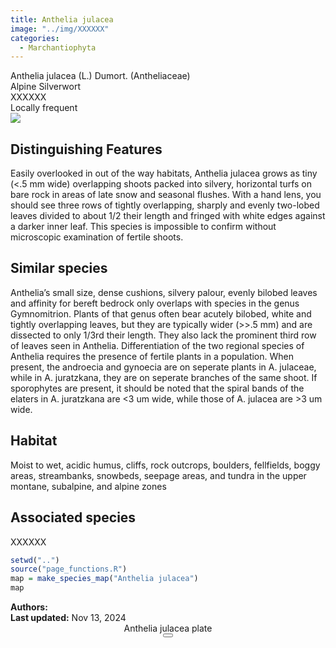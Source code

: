```yaml
---
title: Anthelia julacea
image: "../img/XXXXXX"
categories:
  - Marchantiophyta
---
```


<div class="info-panel">
 <div class="info-top">
  <div class="taxon-scientific"><span class="taxon-name">Anthelia julacea</span> <span class="taxon-authority">(L.) Dumort.</span> <span class="taxon-family">(Antheliaceae)</span></div>
  <div class="taxon-common">Alpine Silverwort</div>
 </div>
 <div class="info-bottom">
  <div class="taxon-qnd">XXXXXX</div>
  <div class="taxon-abundance">Locally frequent</div>
 </div>
</div>
<div class="imerss-content-frame">
 <div class="imerss-image-header">
  <div class="imerss-image-holder imerss-column-left" data-toggle="tooltip" style="background-image: url(../img/XXXXXX)" title="XXXXXX">
  </div>

  <div class="imerss-image-holder imerss-column-right" data-toggle="tooltip" style="background-image: url(../img/XXXXXX)" title="XXXXXX">
  </div>
 
 </div>
 <div class="imerss-content-lower">
  <div class="imerss-column-left">
  <div class="tab-microscope" data-micromodal-trigger="modal-plate">
  <img src="../img/bryo guide microscope.png"/>
  </div>

<h2>Distinguishing Features</h2>

Easily overlooked in out of the way habitats, Anthelia julacea grows as tiny (&lt;.5 mm wide) overlapping  shoots packed into silvery, horizontal turfs on bare rock in areas of late snow and seasonal flushes. With a hand lens, you should see three rows of tightly overlapping, sharply and evenly two-lobed leaves divided to about 1/2 their length and fringed with white edges against a darker inner leaf. This species is impossible to confirm without microscopic examination of fertile shoots. 

<h2>Similar species</h2>

Anthelia's small size, dense cushions, silvery palour, evenly bilobed leaves and affinity for bereft bedrock only overlaps with species in the genus Gymnomitrion. Plants of that genus often bear acutely bilobed, white and tightly overlapping leaves, but they are typically wider (&gt;&gt;.5 mm) and are dissected to only 1/3rd their length. They also lack the prominent third row of leaves seen in Anthelia. Differentiation of the two regional species of Anthelia requires the presence of fertile plants in a population. When present, the androecia and gynoecia are on seperate plants in A. julaceae, while in A. juratzkana, they are on seperate branches of the same shoot. If sporophytes are present, it should be noted that the spiral bands of the elaters in A. juratzkana are &lt;3 um wide, while those of A. julacea are &gt;3 um wide. 

<h2>Habitat</h2>

Moist to wet, acidic humus, cliffs, rock outcrops, boulders, fellfields, boggy areas, streambanks, snowbeds, seepage areas, and tundra in the upper montane, subalpine, and alpine zones

<h2>Associated species</h2>

XXXXXX
</div>

<div class="imerss-column-right">

<div class="imerss-image-holder imerss-column-right" data-toggle="tooltip" style="background-image: url(../img/XXXXX)" title="XXXXX">
</div>

<div class="imerss-map-holder">
```r
setwd("..")
source("page_functions.R")
map = make_species_map("Anthelia julacea")
map
```
</div>

</div>

</div>
</div>

<div class="taxon-footer">
 <div class="taxon-authors"><b>Authors:</b> <span></span></div>
 <div class="taxon-update"><b>Last updated:</b> <span>Nov 13, 2024</span></div>
</div>

<div class="modal micromodal-slide" id="modal-plate" aria-hidden="true">
 <div class="modal__overlay" tabindex="-1" data-micromodal-close>
  <div class="modal__container" role="dialog" aria-modal="true" aria-labelledby="modal-plate-title" >
   <header class="modal__header">
   <div class="modal__title" id="modal-plate-title">
  Anthelia julacea plate
   </div>
   <button class="modal__close" aria-label="Close" data-micromodal-close></button>
   </header>
  <div class="modal__content" id="modal-plate-content">
   <div class="imerss-image-holder" data-toggle="tooltip" style="background-image: url(../img/XXXXX)" title="XXXXX">
  </div>
  </div>
  </div>
 </div>
</div>

<script src="../js/micromodal.min.js"></script>
<link href="../css/style-taxon.css" rel="stylesheet">
<link href="../css/micromodal.css" rel="stylesheet">

<script>
MicroModal.init();
</script>


